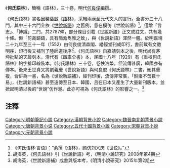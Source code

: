 《'''何氏語林'''》，簡稱《語林》，三十卷，明代[[何良俊|何良俊]]編撰。

《何氏語林》書名因襲[[裴啟|裴啟]]《[[語林|語林]]》，采輯兩漢至元代文人的言行。全書分三十八門，其中三十六門全依《[[世說新語|世說新語]]》之舊例，意在模仿《世說新語》<ref>《何氏语林·言语》：“余撰《语林》，颇仿刘义庆《世说》。”</ref>，僅增「言志」、「博識」二門，共2787條，部分條目引載《世說新語》正文或註文，共有幾十條。但「剪裁鎔鑄，具有簡澹雋雅之致」，與《世說新語》渾然一體。於明嘉靖二十九年至三十一年（1552）由何良俊清森閣、繙經堂刊成印行，書前載有文徵明序，印行後又補刊了陸師道後序<ref>胡海英，《何氏語林》引《世說新語》考，《明清小說研究》2008年第4期</ref>。《何氏語林》自嘉靖刻本之後，明代尚有茅坤批點的天啟刻本，清代有《四庫全書》本，民國十八年（1929）有《重校何氏語林》鉛字排印線裝本。《何氏語林》三十卷，卷帙浩繁，但流傳甚廣，韓國亦有傳本。後來王世貞又將劉義慶《世說新語》與何良俊《何氏語林》二書，刪其重複，合併為一書，名為《世說新語補》，經刊印後，流傳非常廣，「梨棗不啻數十易」，《世說新語補》甚至遠傳至日本、韓國，且在日本又產生了大量新刊版本，並掀起明清以後的“世說”仿作潮。此亦可視為《何氏語林》的影響之一。<ref>胡海英，《世說新語補》成書與版本考，《明清小說研究》2015年第2期</ref>

==注釋==
<div class="references-small">
<references />
</div>

[[Category:明朝筆記小說|Category:明朝筆記小說]]
[[Category:漢朝背景小說|Category:漢朝背景小說]]
[[Category:魏晉南北朝背景小說|Category:魏晉南北朝背景小說]]
[[Category:唐朝背景小说|Category:唐朝背景小说]]
[[Category:五代十國背景小說|Category:五代十國背景小說]]
[[Category:宋朝背景小說|Category:宋朝背景小說]]
[[Category:元朝背景小說|Category:元朝背景小說]]